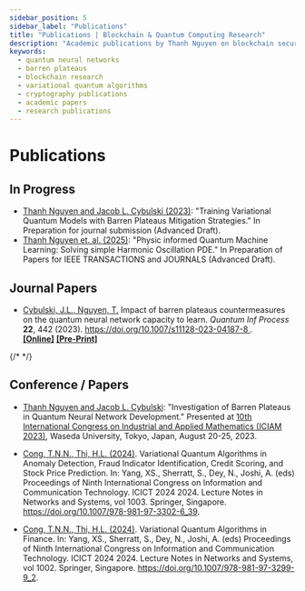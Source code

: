 ```yaml
---
sidebar_position: 5
sidebar_label: "Publications"
title: "Publications | Blockchain & Quantum Computing Research"
description: "Academic publications by Thanh Nguyen on blockchain security, quantum computing, and cryptography. Featuring journal papers, conference presentations, and works in progress."
keywords:
  - quantum neural networks
  - barren plateaus
  - blockchain research
  - variational quantum algorithms
  - cryptography publications
  - academic papers
  - research publications
---
```


# Publications

## In Progress

- [Thanh Nguyen and Jacob L. Cybulski (2023)](./projects.mdx#The-Impact-of-Barren-Plateaus-Mitigation-Strategy-on-the-Quantum-Neural-Network-Capacity-to-Learn): "Training Variational Quantum Models with Barren Plateaus Mitigation Strategies." In Preparation for journal submission (Advanced Draft).
- [Thanh Nguyen et. al. (2025)](./projects.mdx#Physic-informed-Quantum-Machine-Learning): "Physic informed Quantum Machine Learning: Solving simple Harmonic Oscillation PDE." In Preparation of Papers for IEEE TRANSACTIONS and JOURNALS (Advanced Draft).

## Journal Papers

- [Cybulski, J.L., Nguyen, T.](./projects.mdx#The-Impact-of-Barren-Plateaus-Mitigation-Strategy-on-the-Quantum-Neural-Network-Capacity-to-Learn) Impact of barren plateaus countermeasures on the quantum neural network capacity to learn. *Quantum Inf Process* **22**, 442 (2023). [https://doi.org/10.1007/s11128-023-04187-8 <Icon icon="fa-solid fa-arrow-up-right-from-square" width="1em"/>](https://doi.org/10.1007/s11128-023-04187-8). <br/>
[**[Online]**](https://link.springer.com/article/10.1007/s11128-023-04187-8)
[**[Pre-Print]**](../static/documents/papers/Effective_Dim_V3.0_2023_11_21_Accepted.pdf)

{/* <Icon icon="fa-solid fa-arrow-up-right-from-square" width="1em"/> */}

## Conference / Papers

- [Thanh Nguyen and Jacob L. Cybulski](./projects.mdx#The-Impact-of-Barren-Plateaus-Mitigation-Strategy-on-the-Quantum-Neural-Network-Capacity-to-Learn): "Investigation of Barren Plateaus in Quantum Neural Network Development." Presented at [10th International Congress on Industrial and Applied Mathematics (ICIAM 2023)](https://iciam2023.org/accepted_ps#13568_Investigation_of_Barren_Plateaus_in_Quantum_Neural_Network_Development), Waseda University, Tokyo, Japan, August 20-25, 2023.

- [Cong, T.N.N., Thi, H.L. (2024)](./projects.mdx#Applications-of-Quantum-Algorithms-in-Finance). Variational Quantum Algorithms in Anomaly Detection, Fraud Indicator Identification, Credit Scoring, and Stock Price Prediction. In: Yang, XS., Sherratt, S., Dey, N., Joshi, A. (eds) Proceedings of Ninth International Congress on Information and Communication Technology. ICICT 2024 2024. Lecture Notes in Networks and Systems, vol 1003. Springer, Singapore. https://doi.org/10.1007/978-981-97-3302-6_39.

- [Cong, T.N.N., Thi, H.L. (2024)](./projects.mdx#Applications-of-Quantum-Algorithms-in-Finance). Variational Quantum Algorithms in Finance. In: Yang, XS., Sherratt, S., Dey, N., Joshi, A. (eds) Proceedings of Ninth International Congress on Information and Communication Technology. ICICT 2024 2024. Lecture Notes in Networks and Systems, vol 1002. Springer, Singapore. https://doi.org/10.1007/978-981-97-3299-9_2.